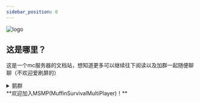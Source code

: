 ```yaml
---
sidebar_position: 0
---
```


<div style= {{
  width: '10rem',
  height: '10rem'
}}>
  <img 
    style= {{
     margin: '0 auto',
     display: 'block',
     maxWidth: '100%',
     maxHeight: '100%'
    }}
    src="https://s2.loli.net/2023/07/04/IqXuD2V67iSzvjy.png"
    alt="logo"
  />
</div>

## 这是哪里？
这是一个mc服务器的文档站，想知道更多可以继续往下阅读以及加群一起随便聊聊（不欢迎爱刷屏的）
<details><summary>鹅群</summary><div>735631011</div></details>
**欢迎加入MSMP(MuffinSurvivalMultiPlayer)！**